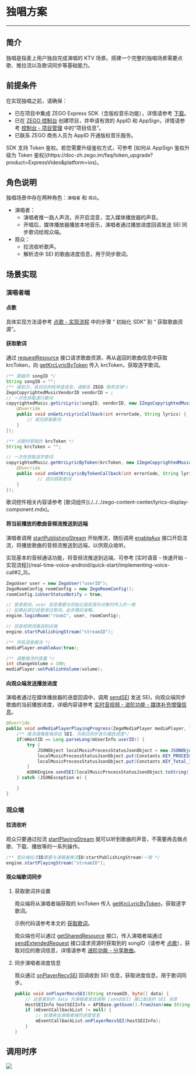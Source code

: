# 独唱方案

---
  
## 简介

独唱是指麦上用户独自完成演唱的 KTV 场景。搭建一个完整的独唱场景需要点歌、推拉流以及歌词同步等基础能力。

## 前提条件

在实现独唱之前，请确保：

- 已在项目中集成 ZEGO Express SDK（含版权音乐功能），详情请参考 [下载](./../../downloads.mdx)。
- 已在 [ZEGO 控制台](https://console.zego.im) 创建项目，并申请有效的 AppID 和 AppSign，详情请参考 [控制台 - 项目管理](/console/project-info) 中的“项目信息”。
- 已联系 ZEGO 商务人员为 AppID 开通版权音乐服务。

<Note title="说明">
SDK 支持 Token 鉴权。若您需要升级鉴权方式，可参考 [如何从 AppSign 鉴权升级为 Token 鉴权](https://doc-zh.zego.im/faq/token_upgrade?product=ExpressVideo&platform=ios)。
</Note>

## 角色说明

独唱场景中存在两种角色：`演唱者` 和 `观众`。

- 演唱者：
    - 演唱者推一路人声流，并开启混音，混入媒体播放器的声音。
    - 开唱后，媒体播放器播放本地音乐，演唱者通过播放进度回调发送 SEI 同步歌词给观众端。
- 观众：
    - 拉流收听歌声。
    - 解析流中 SEI 的歌曲进度信息，用于同步歌词。

## 场景实现

### 演唱者端

#### 点歌

具体实现方法请参考 [点歌 - 实现流程](./../song-selection.mdx) 中的步骤 “ 初始化 SDK” 到 “ 获取歌曲资源”。

#### 获取歌词

通过 [requestResource](https://doc-zh.zego.im/article/api?doc=Express_Video_SDK_API~java_android~class~ZegoCopyrightedMusic#request-resource) 接口请求歌曲资源，再从返回的歌曲信息中获取 krcToken，向 [getKrcLyricByToken](https://doc-zh.zego.im/article/api?doc=Express_Video_SDK_API~java_android~class~ZegoCopyrightedMusic#get-krc-lyric-by-token) 传入 krcToken，获取逐字歌词。

```java
/** 歌曲的 songID */
String songID = "";
/** 版权方，其对应的枚举值信息，请联系 ZEGO 商务咨询*/
ZegoCopyrightedMusicVendorID vendorID = ; 
// 一次性获取逐行歌词
copyrightedMusic.getLrcLyric(songID, vendorID, new IZegoCopyrightedMusicGetLrcLyricCallback() {
    @Override
    public void onGetLrcLyricCallback(int errorCode, String lyrics) {
        // 成功获取歌词
    }  
});

/** 点歌时获取的 krcToken */
String krcToken = "";

// 一次性获取逐字歌词
copyrightedMusic.getKrcLyricByToken(krcToken, new IZegoCopyrightedMusicGetKrcLyricByTokenCallback() {
    @Override
    public void onGetKrcLyricByTokenCallback(int errorCode, String lyrics) {
            // 成功获取歌词
    }
});
```

<Warning title="注意">
歌词控件相关内容请参考 [歌词组件](./../../zego-content-center/lyrics-display-component.mdx)。
</Warning>


#### 将当前播放的歌曲音频流推送到远端

演唱者调用 [startPublishingStream](https://doc-zh.zego.im/article/api?doc=Express_Video_SDK_API~java_android~class~ZegoExpressEngine#start-publishing-stream) 开始推流，随后调用 [enableAux](https://doc-zh.zego.im/article/api?doc=Express_Video_SDK_API~java_android~class~ZegoMediaPlayer#enable-aux) 接口开启混流，将播放歌曲的音频流推送到远端，以供观众收听。

<Note title="说明">
实现基本的音频通话功能，将音频流推送到远端，可参考 [实时语音 - 快速开始 - 实现流程](/real-time-voice-android/quick-start/implementing-voice-call#2_3)。
</Note>

```java
ZegoUser user = new ZegoUser("userID");
ZegoRoomConfig roomConfig = new ZegoRoomConfig();
roomConfig.isUserStatusNotify = true;

// 登录房间，user 信息需要与初始化版权音乐对象时传入的一致
// 如果此前已经登录过房间，此步骤应省略。
engine.loginRoom("room1", user, roomConfig);

// 将音视频流推送到远端
engine.startPublishingStream("streamID");
```
```java
/** 开启混音推流 */
mediaPlayer.enableAux(true);

/** 调整推流的音量 */
int changeVolume = 100;
mediaPlayer.setPublishVolume(volume);
```

#### 向观众端发送播放进度

演唱者通过在媒体播放器的进度回调中，调用 [sendSEI](https://doc-zh.zego.im/article/api?doc=Express_Video_SDK_API~java_android~class~ZegoExpressEngine#send-sei) 发送 SEI，向观众端同步歌曲的当前播放进度，详细内容请参考 [实时音视频 - 进阶功能 - 媒体补充增强信息](/real-time-video-android-java/communication/sei)。

```java
@Override
public void onMediaPlayerPlayingProgress(ZegoMediaPlayer mediaPlayer, long millisecond) {
    /** 推流演唱者端添加 SEI，为观众同步音乐播放进度*/
    if(mHostID == Long.parseLong(mUserInfo.userID)) {
        try {
            JSONObject localMusicProcessStatusJsonObject = new JSONObject();
            localMusicProcessStatusJsonObject.put(Constants.KEY_PROCESS_IN_MS, millisecond);
            localMusicProcessStatusJsonObject.put(Constants.KEY_Total_IN_MS, mTotalDuration);
        }
        mSDKEngine.sendSEI(localMusicProcessStatusJsonObject.toString().getBytes());
    } catch (JSONException e) {

    }
}
```
### 观众端

#### 拉流收听

观众只要通过拉流 [startPlayingStream](https://doc-zh.zego.im/article/api?doc=Express_Video_SDK_API~java_android~class~ZegoExpressEngine#start-playing-stream) 就可以听到歌曲的声音，不需要再去做点歌、下载、播放等的一系列操作。

```java
/** 观众端拉流ID需要与演唱者推流ID(startPublishingStream)一致 */
engine.startPlayingStream("streamID");
```

#### 观众端歌词同步

1. 获取歌词并设置

    观众端将从演唱者端获取的 krcToken 传入 [getKrcLyricByToken](https://doc-zh.zego.im/article/api?doc=Express_Video_SDK_API~java_android~class~ZegoCopyrightedMusic#get-krc-lyric-by-token)，获取逐字歌词。

    示例代码请参考本文的 [获取歌词](#获取歌词)。

    观众端也可以通过 [getSharedResource](https://doc-zh.zego.im/article/api?doc=Express_Video_SDK_API~java_android~class~ZegoCopyrightedMusic#get-shared-resource) 接口，传入演唱者端通过 [sendExtendedRequest](https://doc-zh.zego.im/article/api?doc=Express_Video_SDK_API~java_android~class~ZegoCopyrightedMusic#send-extended-request) 接口请求资源时获取到的 songID（请参考 [点歌](#点歌)），获取对应的歌词信息，详情请参考 [进阶功能 - 分享歌曲](./../../zego-content-center/advanced-features.mdx#分享歌曲)。


2. 同步演唱者进度信息

    观众通过 [onPlayerRecvSEI](http://doc-zh.zego.im/article/api?doc=Express_Video_SDK_API~java_android~class~IZegoEventHandler#on-player-recv-sei) 回调收到 SEI 信息，获取进度信息，用于歌词同步。

    ```java
    public void onPlayerRecvSEI(String streamID, byte[] data) {
        // 这里拿到的 data 为演唱者发送调用 [sendSEI] 接口发送的 SEI 消息
        HostSEIInfo hostSEIInfo = APIBase.getGson().fromJson(new String(data), HostSEIInfo.class);
        if (mEventCallbackList != null) {
            // 处理来自演唱者端的进度信息
            mEventCallbackList.onPlayerRecvSEI(hostSEIInfo);
        }
    }
    ```

## 调用时序

<Frame width="512" height="auto" ><img src="https://doc-media.zego.im/sdk-doc/Pics/CopyrightedMusic/solo_new.png" /></Frame>

